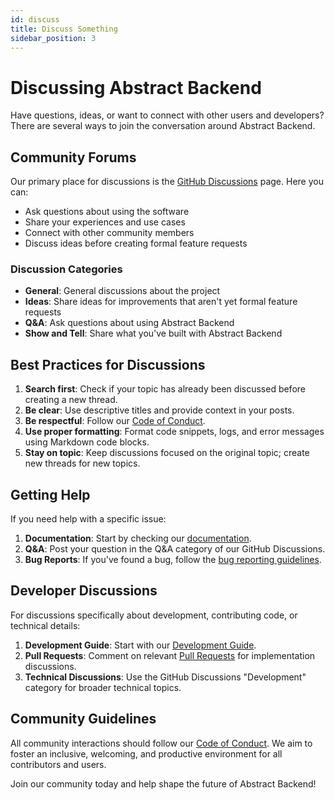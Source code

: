 ```yaml
---
id: discuss
title: Discuss Something
sidebar_position: 3
---
```


# Discussing Abstract Backend

Have questions, ideas, or want to connect with other users and developers? There are several ways to join the conversation around Abstract Backend.

## Community Forums

Our primary place for discussions is the [GitHub Discussions](https://github.com/Chisanan232/abstract-backend/discussions) page. Here you can:

- Ask questions about using the software
- Share your experiences and use cases
- Connect with other community members
- Discuss ideas before creating formal feature requests

### Discussion Categories

- **General**: General discussions about the project
- **Ideas**: Share ideas for improvements that aren't yet formal feature requests
- **Q&A**: Ask questions about using Abstract Backend
- **Show and Tell**: Share what you've built with Abstract Backend

## Best Practices for Discussions

1. **Search first**: Check if your topic has already been discussed before creating a new thread.
2. **Be clear**: Use descriptive titles and provide context in your posts.
3. **Be respectful**: Follow our [Code of Conduct](https://github.com/Chisanan232/abstract-backend/blob/master/CODE_OF_CONDUCT.mdx).
4. **Use proper formatting**: Format code snippets, logs, and error messages using Markdown code blocks.
5. **Stay on topic**: Keep discussions focused on the original topic; create new threads for new topics.

## Getting Help

If you need help with a specific issue:

1. **Documentation**: Start by checking our [documentation](/docs/next/introduction).
2. **Q&A**: Post your question in the Q&A category of our GitHub Discussions.
3. **Bug Reports**: If you've found a bug, follow the [bug reporting guidelines](./report-bug.mdx).

## Developer Discussions

For discussions specifically about development, contributing code, or technical details:

1. **Development Guide**: Start with our [Development Guide](/dev/next).
2. **Pull Requests**: Comment on relevant [Pull Requests](https://github.com/Chisanan232/abstract-backend/pulls) for implementation discussions.
3. **Technical Discussions**: Use the GitHub Discussions "Development" category for broader technical topics.

## Community Guidelines

All community interactions should follow our [Code of Conduct](https://github.com/Chisanan232/abstract-backend/blob/master/CODE_OF_CONDUCT.mdx). We aim to foster an inclusive, welcoming, and productive environment for all contributors and users.

Join our community today and help shape the future of Abstract Backend!
